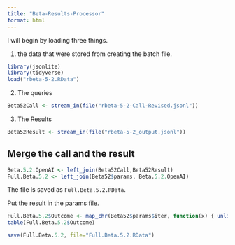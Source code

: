 ```yaml
---
title: "Beta-Results-Processor"
format: html
---
```


I will begin by loading three things.  

1. the data that were stored from creating the batch file.

```r
library(jsonlite)
library(tidyverse)
load("rbeta-5-2.RData")
```

2. The queries

```r
Beta52Call <- stream_in(file("rbeta-5-2-Call-Revised.jsonl"))
```

3. The Results

```r
Beta52Result <- stream_in(file("rbeta-5-2_output.jsonl"))
```

## Merge the call and the result

```r
Beta.5.2.OpenAI <- left_join(Beta52Call,Beta52Result)
Full.Beta.5.2 <- left_join(Beta52$params, Beta.5.2.OpenAI)
```

The file is saved as `Full.Beta.5.2.RData`.

Put the result in the params file.

```r
Full.Beta.5.2$Outcome <- map_chr(Beta52$params$iter, function(x) { unlist(Beta52Result$response$body$choices[[x]][[2]][2]) })
table(Full.Beta.5.2$Outcome)
```

```r
save(Full.Beta.5.2, file="Full.Beta.5.2.RData")
```

